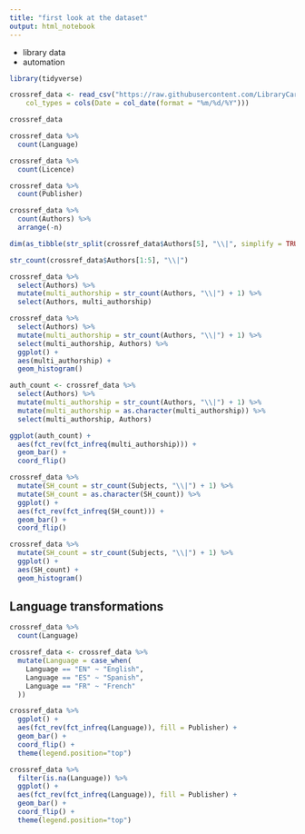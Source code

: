 ```yaml
---
title: "first look at the dataset"
output: html_notebook
---
```


- library data
- automation

```r
library(tidyverse)
```


```r
crossref_data <- read_csv("https://raw.githubusercontent.com/LibraryCarpentry/lc-open-refine/gh-pages/data/doaj-article-sample.csv", 
    col_types = cols(Date = col_date(format = "%m/%d/%Y")))
```


```r
crossref_data
```

```r
crossref_data %>% 
  count(Language)
```

```r
crossref_data %>% 
  count(Licence)
```

```r
crossref_data %>% 
  count(Publisher)
```

```r
crossref_data %>% 
  count(Authors) %>% 
  arrange(-n)
```


```r
dim(as_tibble(str_split(crossref_data$Authors[5], "\\|", simplify = TRUE)))[2]

str_count(crossref_data$Authors[1:5], "\\|")
```

```r
crossref_data %>% 
  select(Authors) %>% 
  mutate(multi_authorship = str_count(Authors, "\\|") + 1) %>% 
  select(Authors, multi_authorship)
```


```r
crossref_data %>% 
  select(Authors) %>% 
  mutate(multi_authorship = str_count(Authors, "\\|") + 1) %>% 
  select(multi_authorship, Authors) %>% 
  ggplot() +
  aes(multi_authorship) +
  geom_histogram()
```



```r
auth_count <- crossref_data %>% 
  select(Authors) %>% 
  mutate(multi_authorship = str_count(Authors, "\\|") + 1) %>% 
  mutate(multi_authorship = as.character(multi_authorship)) %>% 
  select(multi_authorship, Authors)

ggplot(auth_count) +
  aes(fct_rev(fct_infreq(multi_authorship))) +
  geom_bar() +
  coord_flip()
```



```r
crossref_data %>% 
  mutate(SH_count = str_count(Subjects, "\\|") + 1) %>% 
  mutate(SH_count = as.character(SH_count)) %>% 
  ggplot() +
  aes(fct_rev(fct_infreq(SH_count))) +
  geom_bar() +
  coord_flip()

crossref_data %>% 
  mutate(SH_count = str_count(Subjects, "\\|") + 1) %>% 
  ggplot() +
  aes(SH_count) +
  geom_histogram() 
```


## Language transformations

```r
crossref_data %>% 
  count(Language)
```


```r
crossref_data <- crossref_data %>% 
  mutate(Language = case_when(
    Language == "EN" ~ "English",
    Language == "ES" ~ "Spanish",
    Language == "FR" ~ "French"
  )) 
```


```r
crossref_data %>% 
  ggplot() +
  aes(fct_rev(fct_infreq(Language)), fill = Publisher) +
  geom_bar() +
  coord_flip() +
  theme(legend.position="top") 
```


```r
crossref_data %>% 
  filter(is.na(Language)) %>% 
  ggplot() +
  aes(fct_rev(fct_infreq(Language)), fill = Publisher) +
  geom_bar() +
  coord_flip() +
  theme(legend.position="top") 
```

